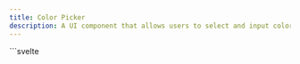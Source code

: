```yaml
---
title: Color Picker
description: A UI component that allows users to select and input colors using a visual interface, such as a palette, sliders, or input fields.
---
```



<Tabs>
  <TabItem label="Preview">
    <ColorPickerPreview client:load />
  </TabItem>
  <TabItem label="Usage">
    ```svelte
    <script lang="ts">
        import { ColorPicker } from "@dxdns/feflow"

        let color = $state("#fde6b0")
    </script>

    <div style="display:flex; align-items:center; gap:1rem;">
        <ColorPicker
            value={color}
            oninput={(e) => {
                const input = e.currentTarget as HTMLInputElement
                color = input.value
            }}
        />
        <div class="colorPreview" style="--color: {color}"></div>
        <span style="color: {color};">{color}</span>
    </div>

    <style>
        .colorPreview {
            width: 38px;
            height: 38px;
            border: 1px solid var(--ff-border);
            border-radius: 0.25rem;
            background: var(--color);
        }
    </style>
    ```

  </TabItem>
</Tabs>

